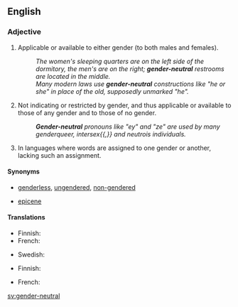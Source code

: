 ==English==

===Adjective===
{{en-adj|pos=[[gender]]-[[neutral]]}}

# Applicable or available to either gender (to both males and females).
#: ''The women's sleeping quarters are on the left side of the dormitory, the men's are on the right; '''gender-neutral''' restrooms are located in the middle.''
#: ''Many modern laws use '''gender-neutral''' constructions like "he or she" in place of the old, supposedly unmarked "he".''
# Not indicating or restricted by gender, and thus applicable or available to those of any gender and to those of no gender.
#: '''''Gender-neutral''' pronouns like "ey" and "ze" are used by many genderqueer, intersex{{,}} and neutrois individuals.''
# {{grammar}} In languages where words are assigned to one gender or another, lacking such an assignment.

====Synonyms====
* {{sense|not indicating gender, applicable to those or any or no gender}} [[genderless]], [[ungendered]], [[non-gendered]]
* {{sense|grammar: lacking gender assignment}}  [[epicene]]

====Translations====
{{trans-top|applicable to either gender, male or female}}
* Finnish: {{t-|fi|sukupuolineutraali}}
* French: {{t+|fr|unigenre}}
{{trans-mid}}
* Swedish: {{t+|sv|könsneutral}}
{{trans-bottom}}

{{trans-top|applicable to those of any or no gender}}
{{trans-mid}}
{{trans-bottom}}

{{trans-top|grammar: lacking gender assignment}}
* Finnish: {{t-|fi|suvuton}}
{{trans-mid}}
* French: {{t+|fr|épicène}}
{{trans-bottom}}

[[sv:gender-neutral]]